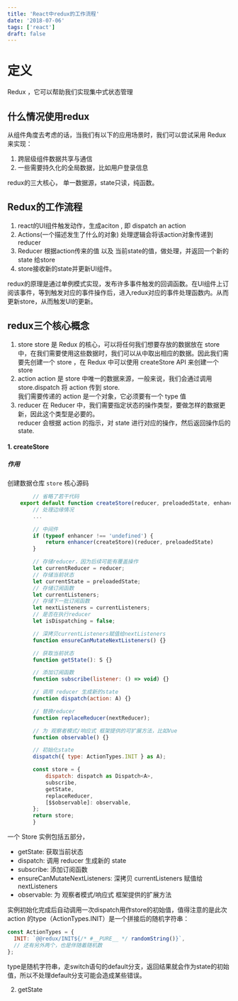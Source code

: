 ```yaml
---
title: 'React中redux的工作流程'
date: '2018-07-06'
tags: ['react']
draft: false
---
```



# 定义

Redux ，它可以帮助我们实现集中式状态管理

## 什么情况使用redux

从组件角度去考虑的话，当我们有以下的应用场景时，我们可以尝试采用 Redux 来实现：
1. 跨层级组件数据共享与通信
2. 一些需要持久化的全局数据，比如用户登录信息

redux的三大核心， 单一数据源，state只读，纯函数。

## Redux的工作流程

1. react的UI组件触发动作，生成aciton , 即 dispatch an action
2. Actions(一个描述发生了什么的对象) 处理逻辑会将该action对象传递到 reducer
3. Reducer 根据action传来的值 以及 当前state的值，做处理，并返回一个新的state 给store
4. store接收新的state并更新UI组件。

redux的原理是通过单例模式实现，发布许多事件触发的回调函数。在UI组件上订阅该事件，等到触发对应的事件操作后，进入redux对应的事件处理函数内。从而更新store，从而触发UI的更新。

## redux三个核心概念

1. store
store 是 Redux 的核心，可以将任何我们想要存放的数据放在 store 中，在我们需要使用这些数据时，我们可以从中取出相应的数据。因此我们需要先创建一个 store ，在 Redux 中可以使用 createStore API 来创建一个 store
2. action
action 是 store 中唯一的数据来源，一般来说，我们会通过调用 store.dispatch 将 action 传到 store.  
我们需要传递的 action 是一个对象，它必须要有一个 type 值  
3. reducer
在 Reducer 中，我们需要指定状态的操作类型，要做怎样的数据更新，因此这个类型是必要的。  
reducer 会根据 action 的指示，对 state 进行对应的操作，然后返回操作后的 state.

#### 1. createStore

##### 作用

创建数据仓库 `store`
核心源码

```javascript
        // 省略了若干代码
    export default function createStore(reducer, preloadedState, enhancer) {
        // 处理边缘情况
        ...

        // 中间件
        if (typeof enhancer !== 'undefined') {
            return enhancer(createStore)(reducer, preloadedState)
        }

        // 存储reducer，因为后续可能有覆盖操作
        let currentReducer = reducer;
        // 存储当前状态
        let currentState = preloadedState;
        // 存储订阅函数
        let currentListeners;
        // 存储下一批订阅函数
        let nextListeners = currentListeners;
        // 是否在执行reducer
        let isDispatching = false;

        // 深拷贝currentListeners赋值给nextListeners
        function ensureCanMutateNextListeners() {}

        // 获取当前状态
        function getState(): S {}

        // 添加订阅函数
        function subscribe(listener: () => void) {}

        // 调用 reducer 生成新的state
        function dispatch(action: A) {}

        // 替换reducer
        function replaceReducer(nextReducer);

        // 为 观察者模式/响应式 框架提供的可扩展方法，比如Vue
        function observable() {}

        // 初始化state
        dispatch({ type: ActionTypes.INIT } as A);

        const store = {
            dispatch: dispatch as Dispatch<A>,
            subscribe,
            getState,
            replaceReducer,
            [$$observable]: observable,
        };
        return store;
        }
```

一个 Store 实例包括五部分，
- getState: 获取当前状态
- dispatch: 调用 reducer 生成新的 state
- subscribe: 添加订阅函数
- ensureCanMutateNextListeners: 深拷贝 currentListeners 赋值给 nextListeners
- observable: 为 观察者模式/响应式 框架提供的扩展方法

实例初始化完成后自动调用一次dispatch用作store的初始值，值得注意的是此次 action 的type（ActionTypes.INIT）是一个拼接后的随机字符串：
```javascript
const ActionTypes = {
  INIT: `@@redux/INIT${/* #__PURE__ */ randomString()}`,
  // 还有另外两个，也是伴随着随机数
};
```
type是随机字符串，走switch语句的default分支，返回结果就会作为state的初始值，所以不处理default分支可能会造成某些错误。

2. getState